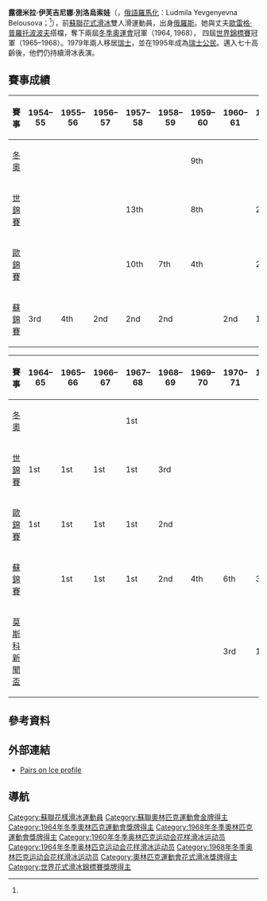 {{Link style|time=2015-12-11T05:12:01+00:00}}
{{noteTA
|1=zh-hk:花式溜冰; zh-tw:花式滑冰; zh-cn:花样滑冰; 
|2=zh-hk:溜冰; zh-hans:滑冰; zh-tw:滑冰;
|3=zh-hk:自由滑; zh-hans:自由滑; zh-tw:長曲項目;
|4=zh-hk:短節目; zh-hans:短节目; zh-tw:短曲項目;
|5=zh-hk:國際溜冰聯盟; zh-hans:国际滑冰联盟; zh-tw:國際滑冰總會;
}}
{{Infobox figure skater
|name= 露德米拉·別洛烏索娃<br>Ludmila Belousova
|image= [[file:Ludmila_Belousova_1965.jpg|200px]]
|image_size=210px
|caption= 1965年時的別洛烏索娃
|fullname= 露德米拉·伊芙吉尼娜·別洛烏索娃<br>Ludmila Yevgenyevna Belousova
|country= {{URS}}
|birth_date= {{birth date|df=yes|1935|11|22}}
|birth_place=[[蘇聯|蘇聯]][[俄罗斯苏维埃联邦社会主义共和国|俄罗斯联邦]][[烏里揚諾夫斯克|烏里揚諾夫斯克]]
|death_date={{death date and age|df=yes|2017|9|29|1935|11|22}}
|death_place= [[美國|美國]][[紐約州|紐約州]][[普萊西德湖|普萊西德湖]]
|height = {{convert|1.60|m|ftin|abbr=on}}
|partner= [[歐雷格·普羅托波波夫|歐雷格·普羅托波波夫]]
|formerpartner= Kirill Guliayev
|formercoach=[[:en:Igor_Moskvin|Igor Moskvin]]<br>Petr Orlov<br>[[:en:Stanislav_Zhuk|Stanislav Zhuk]]
|formerchoreographer=
|skating club= 
|retired= 
|medaltemplates= <!-- see [[Template:MedalRelatedTemplates|Template:MedalRelatedTemplates]] -->
{{MedalCountry|{{URS}}}}
{{MedalSport | [[花式滑冰|花式滑冰]]}}
{{MedalCompetition|[[冬季奥林匹克运动会花样滑冰比赛|冬季奧運會]]}}
{{MedalGold | [[1968年冬季奥林匹克运动会|1968 格勒諾布爾]] | {{tsl|en|Figure skating at the 1968 Winter Olympics|1968年冬季奥林匹克运动会花样滑冰比赛|雙人滑}}}}
{{MedalGold | [[1964年冬季奥林匹克运动会|1964 因斯布魯克]] | {{tsl|en|Figure skating at the 1964 Winter Olympics|1964年冬季奥林匹克运动会花样滑冰比赛|雙人滑}}}}
{{MedalCompetition|[[世界花样滑冰锦标赛|世界錦標賽]]}}
{{MedalBronze| {{tsl|en|1969 World Figure Skating Championships|1969年世界花式滑冰錦標賽|1969 科羅拉多泉}}|雙人滑}}
{{MedalGold| {{tsl|en|1968 World Figure Skating Championships|1968年世界花式滑冰錦標賽|1968 日內瓦}}|雙人滑}}
{{MedalGold| {{tsl|en|1967 World Figure Skating Championships|1967年世界花式滑冰錦標賽|1967 維也納}}|雙人滑}}
{{MedalGold| {{tsl|en|1966 World Figure Skating Championships|1966年世界花式滑冰錦標賽|1966 達佛斯}}|雙人滑}}
{{MedalGold| {{tsl|en|1965 World Figure Skating Championships|1965年世界花式滑冰錦標賽|1965 科羅拉多泉}}|雙人滑}}
{{MedalSilver| {{tsl|en|1964 World Figure Skating Championships|1964年世界花式滑冰錦標賽|1964 多特蒙德}}|雙人滑}}
{{MedalSilver| {{tsl|en|1963 World Figure Skating Championships|1963年世界花式滑冰錦標賽|1963 科爾蒂納丹佩佐}}|雙人滑}}
{{MedalSilver| {{tsl|en|1962 World Figure Skating Championships|1962年世界花式滑冰錦標賽|1962 布拉格}}|雙人滑}}
{{MedalCompetition|[[欧洲花样滑冰锦标赛|歐州錦標賽]]}}
{{MedalSilver| {{tsl|en|1969 European Figure Skating Championships|1969年歐洲花式滑冰錦標賽|1969 加爾米施-帕滕基興}}|雙人滑}}
{{MedalGold| {{tsl|en|1968 European Figure Skating Championships|1968年歐洲花式滑冰錦標賽|1968 韋斯特羅斯}}|雙人滑}}
{{MedalGold| {{tsl|en|1967 European Figure Skating Championships|1967年歐洲花式滑冰錦標賽|1967 盧布爾雅那}}|雙人滑}}
{{MedalGold| {{tsl|en|1966 European Figure Skating Championships|1966年歐洲花式滑冰錦標賽|1966 布拉提斯拉瓦}}|雙人滑}}
{{MedalGold| {{tsl|en|1965 European Figure Skating Championships|1965年歐洲花式滑冰錦標賽|1965 莫斯科}}|雙人滑}}
{{MedalSilver| {{tsl|en|1964 European Figure Skating Championships|1964年歐洲花式滑冰錦標賽|1964 格勒諾布爾}}|雙人滑}}
{{MedalSilver| {{tsl|en|1963 European Figure Skating Championships|1963年歐洲花式滑冰錦標賽|1963 布達佩斯}}|雙人滑}}
{{MedalSilver| {{tsl|en|1962 European Figure Skating Championships|1962年歐洲花式滑冰錦標賽|1962  日內瓦}}|雙人滑}}
}}

'''露德米拉·伊芙吉尼娜·別洛烏索娃'''（{{lang-ru|Людмила Евгеньевна Белоусова}}，[[俄語羅馬化|俄語羅馬化]]：Ludmila Yevgenyevna Belousova；{{bd|1935年|11月22日|2017年|9月29日|catIdx=B}}<ref name=britannica/>），前[[蘇聯|蘇聯]][[花式滑冰|花式滑冰]]雙人滑運動員，出身[[俄羅斯|俄羅斯]]。她與丈夫[[歐雷格·普羅托波波夫|歐雷格·普羅托波波夫]]搭檔，奪下兩屆[[冬季奥林匹克运动会花样滑冰比赛|冬季奧運會]]冠軍（1964, 1968）， 四屆[[世界花样滑冰锦标赛|世界錦標賽]]冠軍（1965–1968）。1979年兩人移居[[瑞士|瑞士]]，並在1995年成為[[瑞士國籍法|瑞士公民]]。邁入七十高齡後，他們仍持續滑冰表演。

==賽事成績==
{| class="wikitable" style="text-align:center"
|-
! 賽事
! 1954–55
! 1955–56
! 1956–57
! 1957–58
! 1958–59
! 1959–60
! 1960–61
! 1961–62
! 1962–63
! 1963–64
|-
| align=left | [[冬季奥林匹克运动会花样滑冰比赛|冬奧]] || || || || || || 9th || || || || bgcolor=gold | 1st
|-
| align=left | [[世界花样滑冰锦标赛|世錦賽]] || || || || 13th || || 8th || || bgcolor=silver | 2nd || bgcolor=silver | 2nd || bgcolor=silver | 2nd
|-
| align=left | [[欧洲花样滑冰锦标赛|歐錦賽]] || || || || 10th || 7th || 4th || || bgcolor=silver | 2nd || bgcolor=silver | 2nd || bgcolor=silver | 2nd
|-
| align=left | [[:en:Soviet_Figure_Skating_Championships|蘇錦賽]] || bgcolor=cc9966 | 3rd || 4th || bgcolor=silver | 2nd || bgcolor=silver | 2nd || bgcolor=silver | 2nd || || bgcolor=silver | 2nd || bgcolor=gold | 1st || bgcolor=gold | 1st || bgcolor=gold | 1st  
|}

{| class="wikitable" style="text-align:center"
|-
! 賽事
! 1964–65
! 1965–66
! 1966–67
! 1967–68
! 1968–69
! 1969–70
! 1970–71
! 1971–72
! 1972–73
|-
| align=left | [[冬季奥林匹克运动会花样滑冰比赛|冬奧]] || || || || bgcolor=gold | 1st || || || || ||
|-
| align=left | [[世界花样滑冰锦标赛|世錦賽]] || bgcolor=gold | 1st || bgcolor=gold | 1st || bgcolor=gold | 1st || bgcolor=gold | 1st || bgcolor=cc9966 | 3rd || || || ||
|-
| align=left | [[欧洲花样滑冰锦标赛|歐錦賽]] || bgcolor=gold | 1st || bgcolor=gold | 1st || bgcolor=gold | 1st || bgcolor=gold | 1st || bgcolor=silver | 2nd || || || ||
|-
| align=left | [[:en:Soviet_Figure_Skating_Championships|蘇錦賽]] || || bgcolor=gold | 1st || bgcolor=gold | 1st || bgcolor=gold | 1st || bgcolor=silver | 2nd || 4th || 6th || bgcolor=cc9966 | 3rd ||
|-
| align=left | [[:en:Prize_of_Moscow_News|莫斯科新聞盃]] || || || || || || || bgcolor=cc9966 | 3rd || bgcolor=gold | 1st || bgcolor=silver | 2nd
|}

==參考資料==
{{Reflist|35em|refs=

<ref name=britannica>{{Cite web | url = http://www.britannica.com/EBchecked/topic/1404138/Oleg-Protopopov-and-Lyudmila-Belousova | title = Oleg Protopopov and Lyudmila Belousova | publisher = [[Encyclopædia_Britannica|Encyclopædia Britannica]]}}</ref>

}}

==外部連結==
{{commons category|Ludmila Belousova}}
* [https://web.archive.org/web/20100107032008/http://www.pairsonice.net/profileview.php?pid=99 Pairs on Ice profile]
{{DEFAULTSORT:Belousova, Ludmila}}

==導航==
{{冬季奥林匹克运动会花样滑冰比赛双人滑冠军}}
{{世界花样滑冰锦标赛双人滑冠军}}
{{DEFAULTSORT:Belousova, Ludmila}}
[[Category:蘇聯花樣滑冰運動員|Category:蘇聯花樣滑冰運動員]]
[[Category:蘇聯奧林匹克運動會金牌得主|Category:蘇聯奧林匹克運動會金牌得主]]
[[Category:1964年冬季奧林匹克運動會獎牌得主|Category:1964年冬季奧林匹克運動會獎牌得主]]
[[Category:1968年冬季奧林匹克運動會獎牌得主|Category:1968年冬季奧林匹克運動會獎牌得主]]
[[Category:1960年冬季奥林匹克运动会花样滑冰运动员|Category:1960年冬季奥林匹克运动会花样滑冰运动员]]
[[Category:1964年冬季奥林匹克运动会花样滑冰运动员|Category:1964年冬季奥林匹克运动会花样滑冰运动员]]
[[Category:1968年冬季奥林匹克运动会花样滑冰运动员|Category:1968年冬季奥林匹克运动会花样滑冰运动员]]
[[Category:奧林匹克運動會花式滑冰獎牌得主|Category:奧林匹克運動會花式滑冰獎牌得主]]
[[Category:世界花式滑冰錦標賽獎牌得主|Category:世界花式滑冰錦標賽獎牌得主]]
